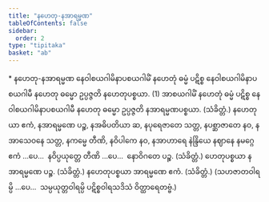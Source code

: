```yaml
---
title: "နဟေတု-နအာရမ္မဏ"
tableOfContents: false
sidebar:
  order: 2
type: "tipitaka"
basket: "ab"
---
```



<DynamicBreadcrumb />

<Paragraph type="center">
* နဟေတု-နအာရမ္မဏ
</Paragraph>

<Division number="140">

<Paragraph number="496">
နေဝါစယဂါမိနာပစယဂါမိံ နဟေတုံ ဓမ္မံ ပဋိစ္စ နေဝါစယဂါမိနာပစယဂါမီ နဟေတု ဓမ္မော ဥပ္ပဇ္ဇတိ နဟေတုပစ္စယာ. (1)
</Paragraph>

<Paragraph number="497">
အာစယဂါမိံ နဟေတုံ ဓမ္မံ ပဋိစ္စ နေဝါစယဂါမိနာပစယဂါမီ နဟေတု ဓမ္မော ဥပ္ပဇ္ဇတိ နအာရမ္မဏပစ္စယာ. (သံခိတ္တံ.)
</Paragraph>

</Division>
<Division number="141">

<Paragraph number="498">
နဟေတုယာ ဧကံ, နအာရမ္မဏေ ပဉ္စ, နအဓိပတိယာ ဆ, နပုရေဇာတေ သတ္တ, နပစ္ဆာဇာတေ နဝ, နအာသေဝနေ သတ္တ, နကမ္မေ တီဏိ, နဝိပါကေ နဝ, နအာဟာရေ နဲန္ဒြိယေ နဈာနေ နမဂ္ဂေ ဧကံ …ပေ…  နဝိပ္ပယုတ္တေ တီဏိ …ပေ…  နောဝိဂတေ ပဉ္စ. (သံခိတ္တံ.)
</Paragraph>

<Paragraph number="499">
ဟေတုပစ္စယာ နအာရမ္မဏေ ပဉ္စ. (သံခိတ္တံ.)
</Paragraph>

<Paragraph number="500">
နဟေတုပစ္စယာ အာရမ္မဏေ ဧကံ. (သံခိတ္တံ.)
</Paragraph>

<Paragraph number="501">
(သဟဇာတဝါရမ္ပိ …ပေ…  သမ္ပယုတ္တဝါရမ္ပိ ပဋိစ္စဝါရသဒိသံ ဝိတ္ထာရေတဗ္ဗံ.)
</Paragraph>
</Division>